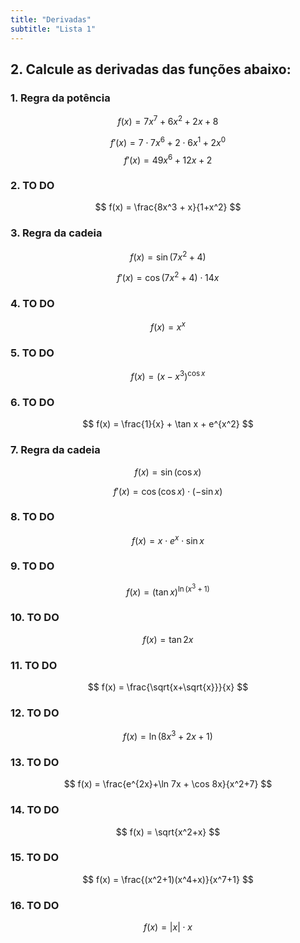 ```yaml
---
title: "Derivadas"
subtitle: "Lista 1"
---
```


## 2. Calcule as derivadas das funções abaixo:

### 1. Regra da potência

$$
f(x) = 7x^7 + 6x^2 + 2x + 8
$$

$$
f'(x) = 7 \cdot 7x^6 + 2 \cdot 6x^1 + 2x^0 
$$
$$
f'(x) = 49x^6 + 12x + 2
$$

### 2. TO DO
$$
f(x) = \frac{8x^3 + x}{1+x^2}
$$

### 3. Regra da cadeia

$$
f(x) = \sin(7x^2+4)
$$

$$
f'(x) = \cos(7x^2+4) \cdot 14x
$$


### 4. TO DO
$$
f(x) = x^x
$$

### 5. TO DO
$$
f(x) = (x - x^3)^{\cos x}
$$

### 6. TO DO
$$
f(x) = \frac{1}{x} + \tan x + e^{x^2}
$$

### 7. Regra da cadeia
$$
f(x) = \sin(\cos x)
$$

$$
f'(x) = \cos(\cos x) \cdot (-\sin x)
$$

### 8. TO DO
$$
f(x) = x \cdot e^x \cdot \sin x
$$

### 9. TO DO
$$
f(x) = (\tan x)^{\ln(x^3+1)}
$$

### 10. TO DO
$$
f(x) = \tan 2x
$$

### 11. TO DO
$$
f(x) = \frac{\sqrt{x+\sqrt{x}}}{x}
$$


### 12. TO DO
$$
f(x) = \ln(8x^3+2x+1)
$$

### 13. TO DO
$$
f(x) = \frac{e^{2x}+\ln 7x + \cos 8x}{x^2+7}
$$

### 14. TO DO
$$
f(x) = \sqrt{x^2+x}
$$

### 15. TO DO
$$
f(x) = \frac{(x^2+1)(x^4+x)}{x^7+1}
$$

### 16. TO DO
$$
f(x) = |x| \cdot {x}
$$

